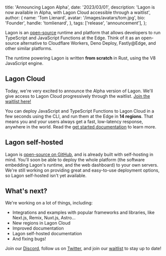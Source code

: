 
  title: 'Announcing Lagon Alpha',
  date: '2023/03/01',
  description: 'Lagon is now available in Alpha, with Lagon Cloud accessible through a waitlist',
  author: {
    name: 'Tom Lienard',
    avatar: '/images/avatars/tom.jpg',
    bio: 'Founder',
    handle: 'tomlienard',
  },
  tags: ['release', 'announcement'],
};

Lagon is an [open-source](https://github.com/lagonapp/lagon) runtime and platform that allows developers to run TypeScript and JavaScript Functions at the Edge. Think of it as an open-source alternative to Cloudflare Workers, Deno Deploy, Fastly@Edge, and other similar platforms.

The runtime powering Lagon is written **from scratch** in Rust, using the V8 JavaScript engine.

## Lagon Cloud

Today, we're very excited to announce the Alpha version of Lagon. We'll give access to Lagon Cloud progressively through the waitlist. [Join the waitlist here!](https://tally.so/r/n9q1Rp)

You can deploy JavaScript and TypeScript Functions to Lagon Cloud in a few seconds using the CLI, and run them at the Edge in **14 regions**. That means you and your users always get a fast, low-latency response, anywhere in the world. Read the [get started documentation](https://docs.lagon.app/get-started) to learn more.

## Lagon self-hosted

Lagon is [open-source on GitHub](https://github.com/lagonapp/lagon), and is already built with self-hosting in mind. You'll soon be able to deploy the whole platform (the software embedding Lagon's runtime, and the web dashboard) to your own servers. We're still working on providing great and easy-to-use deployment options, so Lagon self-hosted isn't yet available.

## What's next?

We're working on a lot of things, including:

- Integrations and examples with popular frameworks and libraries, like Next.js, Remix, Nuxt.js, Astro...
- New regions in Lagon Cloud
- Improved documentation
- Lagon self-hosted documentation
- And fixing bugs!

Join our [Discord](https://discord.lagon.app), follow us on [Twitter](https://twitter.com/lagonapp), and join our [waitlist](https://tally.so/r/n9q1Rp) to stay up to date!

